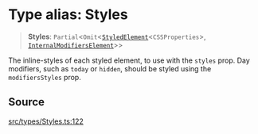 # Type alias: Styles

> **Styles**: `Partial`\<`Omit`\<[`StyledElement`](/api/latest/type-aliases/StyledElement.mdx)\<`CSSProperties`\>, [`InternalModifiersElement`](/api/latest/type-aliases/InternalModifiersElement.mdx)\>\>

The inline-styles of each styled element, to use with the `styles` prop. Day
modifiers, such as `today` or `hidden`, should be styled using the
`modifiersStyles` prop.

## Source

[src/types/Styles.ts:122](https://github.com/gpbl/react-day-picker/blob/c4157425c/src/types/Styles.ts#L122)
